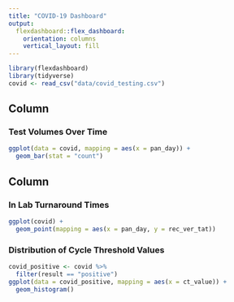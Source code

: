 ```yaml
---
title: "COVID-19 Dashboard"
output: 
  flexdashboard::flex_dashboard:
    orientation: columns
    vertical_layout: fill
---
```


```r
library(flexdashboard)
library(tidyverse)
covid <- read_csv("data/covid_testing.csv")
```

Column {data-width=650}
-----------------------------------------------------------------------

### Test Volumes Over Time

```r
ggplot(data = covid, mapping = aes(x = pan_day)) +
  geom_bar(stat = "count")
```

Column {data-width=350}
-----------------------------------------------------------------------

### In Lab Turnaround Times

```r
ggplot(covid) +
  geom_point(mapping = aes(x = pan_day, y = rec_ver_tat))
```

### Distribution of Cycle Threshold Values

```r
covid_positive <- covid %>%
  filter(result == "positive")
ggplot(data = covid_positive, mapping = aes(x = ct_value)) +
  geom_histogram()
```

